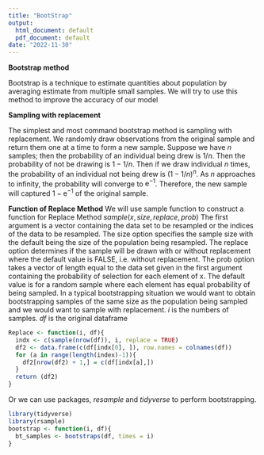 ```yaml
---
title: "BootStrap"
output:
  html_document: default
  pdf_document: default
date: "2022-11-30"
---
```




**Bootstrap method**

Bootstrap is a technique to estimate quantities about population by averaging estimate from multiple small samples. We will try to use this method to improve the accuracy of our model

**Sampling with replacement**

The simplest and most command bootstrap method is sampling with replacement. We randomly draw observations from the original sample and return them one at a time to form a new sample. Suppose we have $n$ samples; then the probability of an individual being drew is $1/n$. Then the probability of not be drawing is $1-1/n$. Then if we draw individual $n$ times, the probability of an individual not being drew 
is $(1-1/n)^n$. As $n$ approaches to infinity, the probability will converge to $\mathrm{e}^{-1}$. Therefore, the new sample will captured $1-\mathrm{e}^{-1}$ of the original sample.

**Function of Replace Method**
We will use sample function to construct a function for Replace Method
$sample(x, size, replace, prob)$
The first argument is a vector containing the data set to be resampled or the indices of the data to be resampled. The size option specifies the sample size with the default being the size of the population being resampled. The replace option determines if the sample will be drawn with or without replacement where the default value is FALSE, i.e. without replacement. The prob option takes a vector of length equal to the data set given in the first argument containing the probability of selection for each element of x. The default value is for a random sample where each element has equal probability of being sampled. In a typical bootstrapping situation we would want to obtain bootstrapping samples of the same size as the population being sampled and we would want to sample with replacement.
$i$ is the numbers of samples. $df$ is the original dataframe
```r
Replace <- function(i, df){
  indx <- c(sample(nrow(df)), i, replace = TRUE)
  df2 <- data.frame(c(df[indx[0], ]), row.names = colnames(df))
  for (a in range(length(index)-1)){
    df2[nrow(df2) + 1,] = c(df[indx[a],])
  }
  return (df2)
}
```

Or we can use packages, $resample$ and $tidyverse$ to perform bootstrapping.
```r
library(tidyverse)
library(rsample)
bootstrap <- function(i, df){
  bt_samples <- bootstraps(df, times = i)
}
```


